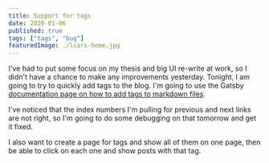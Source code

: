 ```yaml
---
title: Support for tags   
date: 2020-01-06
published: true
tags: ["tags", "bug"]
featuredImage: ./lcars-home.jpg
---
```


I've had to put some focus on my thesis and big UI re-write at work, so I didn't have a chance to make any improvements yesterday. Tonight, I am going to try to quickly add tags to the blog. I'm going to use the Gatsby [documentation page on how to add tags to markdown files](https://www.gatsbyjs.org/docs/adding-tags-and-categories-to-blog-posts/#add-tags-to-your-markdown-files).

I've noticed that the index numbers I'm pulling for previous and next links are not right, so I'm going to do some debugging on that tomorrow and get it fixed. 

I also want to create a page for tags and show all of them on one page, then be able to click on each one and show posts with that tag.